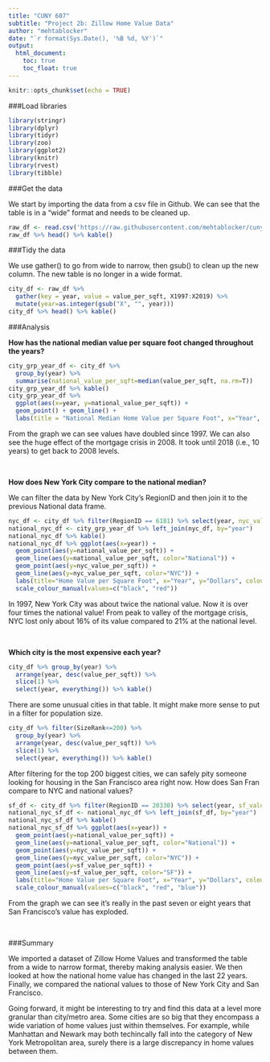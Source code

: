 ---
title: "CUNY 607"
subtitle: "Project 2b: Zillow Home Value Data"
author: "mehtablocker"
date: "`r format(Sys.Date(), '%B %d, %Y')`"
output:
  html_document:
    toc: true
    toc_float: true
---

<style type="text/css">
h3 {
  color: DarkBlue;
}
</style>

```{r setup, include=FALSE}
knitr::opts_chunk$set(echo = TRUE)

```

  
###Load libraries

```{r libraries, message=FALSE}

library(stringr)
library(dplyr)
library(tidyr)
library(zoo)
library(ggplot2)
library(knitr)
library(rvest)
library(tibble)
```

###Get the data

We start by importing the data from a csv file in Github. We can see that the table is in a "wide" format and needs to be cleaned up.

```{r get_data}
raw_df <- read.csv('https://raw.githubusercontent.com/mehtablocker/cuny_607/master/City_MedianValuePerSqft_AllHomes.csv', stringsAsFactors=F)
raw_df %>% head() %>% kable()
```

###Tidy the data

We use gather() to go from wide to narrow, then gsub() to clean up the new column. The new table is no longer in a wide format.

```{r tidy_data}
city_df <- raw_df %>% 
  gather(key = year, value = value_per_sqft, X1997:X2019) %>% 
  mutate(year=as.integer(gsub("X", "", year)))
city_df %>% head() %>% kable()
```

###Analysis

__How has the national median value per square foot changed throughout the years?__

```{r nat_median}
city_grp_year_df <- city_df %>% 
  group_by(year) %>% 
  summarise(national_value_per_sqft=median(value_per_sqft, na.rm=T))
city_grp_year_df %>% kable()
city_grp_year_df %>% 
  ggplot(aes(x=year, y=national_value_per_sqft)) + 
  geom_point() + geom_line() + 
  labs(title = "National Median Home Value per Square Foot", x="Year", y="Dollars")
```

From the graph we can see values have doubled since 1997. We can also see the huge effect of the mortgage crisis in 2008. It took until 2018 (i.e., 10 years) to get back to 2008 levels.

<br>

__How does New York City compare to the national median?__

We can filter the data by New York City's RegionID and then join it to the previous National data frame.

```{r nyc_compare}
nyc_df <- city_df %>% filter(RegionID == 6181) %>% select(year, nyc_value_per_sqft=value_per_sqft)
national_nyc_df <- city_grp_year_df %>% left_join(nyc_df, by="year")
national_nyc_df %>% kable()
national_nyc_df %>% ggplot(aes(x=year)) + 
  geom_point(aes(y=national_value_per_sqft)) + 
  geom_line(aes(y=national_value_per_sqft, color="National")) + 
  geom_point(aes(y=nyc_value_per_sqft)) + 
  geom_line(aes(y=nyc_value_per_sqft, color="NYC")) + 
  labs(title="Home Value per Square Foot", x="Year", y="Dollars", colour="") + 
  scale_colour_manual(values=c("black", "red"))
```

In 1997, New York City was about twice the national value. Now it is over four times the national value! From peak to valley of the mortgage crisis, NYC lost only about 16% of its value compared to 21% at the national level.

<br>

__Which city is the most expensive each year?__

```{r most_exp}
city_df %>% group_by(year) %>% 
  arrange(year, desc(value_per_sqft)) %>% 
  slice(1) %>% 
  select(year, everything()) %>% kable()
```

There are some unusual cities in that table. It might make more sense to put in a filter for population size.

```{r most_exp_filtered}
city_df %>% filter(SizeRank<=200) %>% 
  group_by(year) %>% 
  arrange(year, desc(value_per_sqft)) %>% 
  slice(1) %>% 
  select(year, everything()) %>% kable()
```

After filtering for the top 200 biggest cities, we can safely pity someone looking for housing in the San Francisco area right now. How does San Fran compare to NYC and national values?

```{r sf_compare}
sf_df <- city_df %>% filter(RegionID == 20330) %>% select(year, sf_value_per_sqft=value_per_sqft)
national_nyc_sf_df <- national_nyc_df %>% left_join(sf_df, by="year")
national_nyc_sf_df %>% kable()
national_nyc_sf_df %>% ggplot(aes(x=year)) + 
  geom_point(aes(y=national_value_per_sqft)) + 
  geom_line(aes(y=national_value_per_sqft, color="National")) + 
  geom_point(aes(y=nyc_value_per_sqft)) + 
  geom_line(aes(y=nyc_value_per_sqft, color="NYC")) + 
  geom_point(aes(y=sf_value_per_sqft)) + 
  geom_line(aes(y=sf_value_per_sqft, color="SF")) + 
  labs(title="Home Value per Square Foot", x="Year", y="Dollars", colour="") + 
  scale_colour_manual(values=c("black", "red", "blue"))
```

From the graph we can see it's really in the past seven or eight years that San Francisco's value has exploded.

<br>

###Summary

We imported a dataset of Zillow Home Values and transformed the table from a wide to narrow format, thereby making analysis easier. We then looked at how the national home value has changed in the last 22 years. Finally, we compared the national values to those of New York City and San Francisco.

Going forward, it might be interesting to try and find this data at a level more granular than city/metro area. Some cities are so big that they encompass a wide variation of home values just within themselves. For example, while Manhattan and Newark may both techincally fall into the category of New York Metropolitan area, surely there is a large discrepancy in home values between them.
